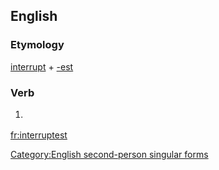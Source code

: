==English==

===Etymology===
[[interrupt]] + [[-est]]

===Verb===
{{infl|en|verb form}}

# {{archaic}} {{form of|Second-person singular simple present form|interrupt}}

[[Category:English second-person singular forms]]

[[fr:interruptest]]